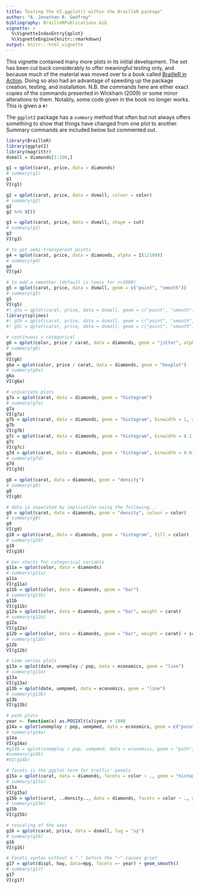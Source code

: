 ```yaml
---
title: Testing the VI.ggplot() within the BrailleR package"
author: "A. Jonathan R. Godfrey"
bibliography: BrailleRPublications.bib
vignette: >
  %\VignetteIndexEntry{qplot}
  %\VignetteEngine{knitr::rmarkdown}
output: knitr:::html_vignette
---
```



This vignette  contained many more plots in its initial development. The set has been cut back considerably to offer meaningful testing only, and because much of the material was moved over to a book called [BrailleR in Action](https://R-Resources.massey.ac.nz/BrailleRInAction/). Doing so also had an advantage of speeding up the package creation, testing, and installation.
N.B.  the commands here are either exact copies of the commands presented in Wickham (2009) or some minor alterations to them.    Notably, some code given in the book no longer works. This is given a `#!`    


The `ggplot2` package has  a `summary` method that often but not always offers something to show that things have changed from one plot to another. Summary 
commands are included below but commented out.

```r
library(BrailleR)   
library(ggplot2)   
library(magrittr)
dsmall = diamonds[1:100,]   
```  

```r
g1 = qplot(carat, price, data = diamonds)   
# summary(g1)   
g1  
VI(g1)  
```  

```r
g2 = qplot(carat, price, data = dsmall, colour = color)    
# summary(g2)   
g2
g2 %>% VI()   
```  



```r
g3 = qplot(carat, price, data = dsmall, shape = cut)    
# summary(g3)   
g3
VI(g3)   
```  

```r
# to get semi-transparent points   
g4 = qplot(carat, price, data = diamonds, alpha = I(1/100))    
# summary(g4)   
g4
VI(g4)   
```  

```r
# to add a smoother (default is loess for n<1000)   
g5 = qplot(carat, price, data = dsmall, geom = c("point", "smooth"))    
# summary(g5)   
g5
VI(g5)   
#! g5a = qplot(carat, price, data = dsmall, geom = c("point", "smooth"), span = 1)    
library(splines)    
#! g5b = qplot(carat, price, data = dsmall, geom = c("point", "smooth"), method = "lm")    
#! g5c = qplot(carat, price, data = dsmall, geom = c("point", "smooth"), method = "lm", formula = y ~ ns(x,5))    
```  

```r
# continuous v categorical   
g6 = qplot(color, price / carat, data = diamonds, geom = "jitter", alpha = I(1 / 50))    
# summary(g6)   
g6
VI(g6)   
g6a = qplot(color, price / carat, data = diamonds, geom = "boxplot")    
# summary(g6a)   
g6a
VI(g6a)   
```  

```r
# univariate plots   
g7a = qplot(carat, data = diamonds, geom = "histogram")    
# summary(g7a)   
g7a
VI(g7a)   
g7b = qplot(carat, data = diamonds, geom = "histogram", binwidth = 1, xlim = c(0,3))    
g7b
VI(g7b)   
g7c = qplot(carat, data = diamonds, geom = "histogram", binwidth = 0.1, xlim = c(0,3))
g7c
VI(g7c)   
g7d = qplot(carat, data = diamonds, geom = "histogram", binwidth = 0.01, xlim = c(0,3))    
# summary(g7d)   
g7d
VI(g7d)   
```  

```r
g8 = qplot(carat, data = diamonds, geom = "density")    
# summary(g8)   
g8
VI(g8)   
```  

```r
# data is separated by implication using the following...   
g9 = qplot(carat, data = diamonds, geom = "density", colour = color)    
# summary(g9)   
g9
VI(g9)   
g10 = qplot(carat, data = diamonds, geom = "histogram", fill = color)    
# summary(g10)   
g10
VI(g10)   
```  

```r
# bar charts for categorical variable   
g11a = qplot(color, data = diamonds)    
# summary(g11a)   
g11a
VI(g11a)   
g11b = qplot(color, data = diamonds, geom = "bar")    
# summary(g11b)   
g11b
VI(g11b)   
g12a = qplot(color, data = diamonds, geom = "bar", weight = carat)   
# summary(g12a)   
g12a
VI(g12a)   
g12b = qplot(color, data = diamonds, geom = "bar", weight = carat) + scale_y_continuous("carat")    
# summary(g12b)   
g12b
VI(g12b)   
```  

```r
# time series plots   
g13a = qplot(date, unemploy / pop, data = economics, geom = "line")    
# summary(g13a)   
g13a
VI(g13a)   
g13b = qplot(date, uempmed, data = economics, geom = "line")    
# summary(g13b)   
g13b
VI(g13b)   
```  

```r
# path plots   
year <- function(x) as.POSIXlt(x)$year + 1900    
g14a = qplot(unemploy / pop, uempmed, data = economics, geom = c("point", "path"))    
# summary(g14a)   
g14a
VI(g14a)   
#g14b = qplot(unemploy / pop, uempmed, data = economics, geom = "path", colour = year(date)) + scale_area()    
#summary(g14b)   
#VI(g14b)   
```  

```r
# facets is the ggplot term for trellis' panels   
g15a = qplot(carat, data = diamonds, facets = color ~ ., geom = "histogram", binwidth = 0.1, xlim = c(0, 3))    
# summary(g15a)   
g15a
VI(g15a)   
g15b = qplot(carat, ..density.., data = diamonds, facets = color ~ ., geom = "histogram", binwidth = 0.1, xlim = c(0, 3))   
# summary(g15b)   
g15b
VI(g15b)   
```  

```r
# rescaling of the axes   
g16 = qplot(carat, price, data = dsmall, log = "xy")   
# summary(g16)   
g16
VI(g16)   
```  

```r
# Facets syntax without a "." before the "~" causes grief
g17 = qplot(displ, hwy, data=mpg, facets =~ year) + geom_smooth()    
# summary(g17)   
g17
VI(g17)   
```  
